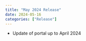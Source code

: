 ```yaml
---
title: "May 2024 Release"
date: 2024-05-16
categories: ["Release"]
---
```


<script src="/rmarkdown-libs/header-attrs/header-attrs.js"></script>


<ul>
<li>Update of portal up to April 2024</li>
</ul>
